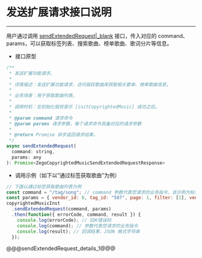 # 发送扩展请求接口说明

- - -

用户通过调用 [sendExtendedRequest\|_blank](/article/api?doc=Express_Video_SDK_API~javascript_web~class~ZegoCopyrightedMusic#send-extended-request) 接口，传入对应的 command、params，可以获取标签列表、搜索歌曲、榜单歌曲、歌词分片等信息。

- 接口原型

```js
/**
 * 发送扩展功能请求。
 *
 * 详情描述：发送扩展功能请求，访问版权歌曲库获取相关歌单、榜单歌曲信息。
 *
 * 业务场景：用于获取歌曲列表。
 *
 * 调用时机：在初始化版权音乐 [initCopyrightedMusic] 成功之后。
 *
 * @param command 请求命令
 * @param params 请求参数，每个请求命令具备对应的请求参数
 *
 * @return Promise 异步返回请求结果。
 */
async sendExtendedRequest(
  command: string,
  params: any
): Promise<ZegoCopyrightedMusicSendExtendedRequestResponse>
```

- 调用示例（如下以“通过标签获取歌曲”为例）

```js
// 下面以通过标签获取歌曲列表为例
const command = "/tag/song"; // command 参数代表您请求的业务指令，该示例为标签获取歌曲
const params = { vendor_id: 0, tag_id: "587", page: 1, filter: [1], vendor_id: 2 }; // params 参数，是 JSON 格式的字符串，需要您传入的额外参数
copyrightedMusicInst
  .sendExtendedRequest(command, params)
  .then(function({ errorCode, command, result }) {
    console.log(errorCode); // SDK错误码
    console.log(command); // 参数代表您请求的业务指令
    console.log(result); // 回调结果，JSON 格式字符串
  });
```

@@@sendExtendedRequest_details_1@@@

